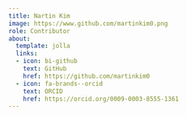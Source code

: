 ```yaml
---
title: Nartin Kim
image: https://www.github.com/martinkim0.png
role: Contributor
about:
  template: jolla
  links:
  - icon: bi-github
    text: GitHub
    href: https://github.com/martinkim0
  - icon: fa-brands--orcid
    text: ORCID
    href: https://orcid.org/0009-0003-8555-1361
---
```


